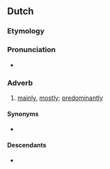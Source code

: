 ==Dutch==

===Etymology===
{{suffix|nl|voornaam|lijk}}

===Pronunciation===
* {{audio|nl|Nl-voornamelijk.ogg|audio}}

===Adverb===
{{nl-adv}}

# [[mainly]], [[mostly]]; [[predominantly]]
#: {{ux|nl|De bewoners van Samana bestaan nu '''voornamelijk''' uit Dominicanen en Europeanen, '''voornamelijk''' Fransen, gevolgd door Italianen en Spanjaarden.|Samana's residents are mainly Dominicans and Europeans -- predominantly French, followed by Italians and Spanish.}}

====Synonyms====
* {{l|nl|vnl.}}

====Descendants====
* {{desc|dcr|vornaamlyk|voornaemlik}}